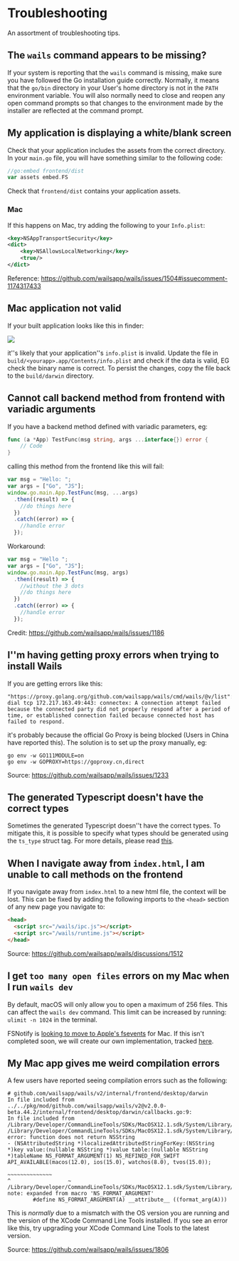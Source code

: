 # Troubleshooting

An assortment of troubleshooting tips.

## The `wails` command appears to be missing?

If your system is reporting that the `wails` command is missing, make sure you have followed the Go installation guide correctly. Normally, it means that the `go/bin` directory in your User's home directory is not in the `PATH` environment variable. You will also normally need to close and reopen any open command prompts so that changes to the environment made by the installer are reflected at the command prompt.

## My application is displaying a white/blank screen

Check that your application includes the assets from the correct directory. In your `main.go` file, you will have something similar to the following code:

```go
//go:embed frontend/dist
var assets embed.FS
```

Check that `frontend/dist` contains your application assets.

### Mac

If this happens on Mac, try adding the following to your `Info.plist`:

```xml
<key>NSAppTransportSecurity</key>
<dict>
    <key>NSAllowsLocalNetworking</key>
    <true/>
</dict>
```

Reference: https://github.com/wailsapp/wails/issues/1504#issuecomment-1174317433

## Mac application not valid

If your built application looks like this in finder:

<p className="text--center">
  <img
    src={
      require("@site>
</p>

it''s likely that your application''s `info.plist` is invalid. Update the file in `build/<yourapp>.app/Contents/info.plist` and check if the data is valid, EG check the binary name is correct. To persist the changes, copy the file back to the `build/darwin` directory.

## Cannot call backend method from frontend with variadic arguments

If you have a backend method defined with variadic parameters, eg:

```go
func (a *App) TestFunc(msg string, args ...interface{}) error {
    // Code
}
```

calling this method from the frontend like this will fail:

```js
var msg = "Hello: ";
var args = ["Go", "JS"];
window.go.main.App.TestFunc(msg, ...args)
  .then((result) => {
    //do things here
  })
  .catch((error) => {
    //handle error
  });
```

Workaround:

```js
var msg = "Hello ";
var args = ["Go", "JS"];
window.go.main.App.TestFunc(msg, args)
  .then((result) => {
    //without the 3 dots
    //do things here
  })
  .catch((error) => {
    //handle error
  });
```

Credit: https://github.com/wailsapp/wails/issues/1186

## I''m having getting proxy errors when trying to install Wails

If you are getting errors like this:

```
"https://proxy.golang.org/github.com/wailsapp/wails/cmd/wails/@v/list": dial tcp 172.217.163.49:443: connectex: A connection attempt failed because the connected party did not properly respond after a period of time, or established connection failed because connected host has failed to respond.
```

it's probably because the official Go Proxy is being blocked (Users in China have reported this). The solution is to set up the proxy manually, eg:

```
go env -w GO111MODULE=on
go env -w GOPROXY=https://goproxy.cn,direct
```

Source: https://github.com/wailsapp/wails/issues/1233

## The generated Typescript doesn't have the correct types

Sometimes the generated Typescript doesn''t have the correct types. To mitigate this, it is possible to specify what types should be generated using the `ts_type` struct tag. For more details, please read [this](https://github.com/tkrajina/typescriptify-golang-structs#custom-types).

## When I navigate away from `index.html`, I am unable to call methods on the frontend

If you navigate away from `index.html` to a new html file, the context will be lost. This can be fixed by adding the following imports to the `<head>` section of any new page you navigate to:

```html
<head>
  <script src="/wails/ipc.js"></script>
  <script src="/wails/runtime.js"></script>
</head>
```

Source: https://github.com/wailsapp/wails/discussions/1512

## I get `too many open files` errors on my Mac when I run `wails dev`

By default, macOS will only allow you to open a maximum of 256 files. This can affect the `wails dev` command. This limit can be increased by running: `ulimit -n 1024` in the terminal.

FSNotify is [looking to move to Apple's fsevents](https://github.com/fsnotify/fsnotify/issues/11) for Mac. If this isn't completed soon, we will create our own implementation, tracked [here](https://github.com/wailsapp/wails/issues/1733).

## My Mac app gives me weird compilation errors

A few users have reported seeing compilation errors such as the following:

```shell
# github.com/wailsapp/wails/v2/internal/frontend/desktop/darwin
In file included from ../../pkg/mod/github.com/wailsapp/wails/v2@v2.0.0-beta.44.2/internal/frontend/desktop/darwin/callbacks.go:9:
In file included from /Library/Developer/CommandLineTools/SDKs/MacOSX12.1.sdk/System/Library/Frameworks/Foundation.framework/Headers/Foundation.h:12:
/Library/Developer/CommandLineTools/SDKs/MacOSX12.1.sdk/System/Library/Frameworks/Foundation.framework/Headers/NSBundle.h:91:143: error: function does not return NSString
- (NSAttributedString *)localizedAttributedStringForKey:(NSString *)key value:(nullable NSString *)value table:(nullable NSString *)tableName NS_FORMAT_ARGUMENT(1) NS_REFINED_FOR_SWIFT API_AVAILABLE(macos(12.0), ios(15.0), watchos(8.0), tvos(15.0));
                                                         ~~~~~~~~~~~~~~                                                                       ^                  ~
/Library/Developer/CommandLineTools/SDKs/MacOSX12.1.sdk/System/Library/Frameworks/Foundation.framework/Headers/NSObjCRuntime.h:103:48: note: expanded from macro 'NS_FORMAT_ARGUMENT'
        #define NS_FORMAT_ARGUMENT(A) __attribute__ ((format_arg(A)))
```

This is *normally* due to a mismatch with the OS version you are running and the version of the XCode Command Line Tools installed. If you see an error like this, try upgrading your XCode Command Line Tools to the latest version.

Source: https://github.com/wailsapp/wails/issues/1806
